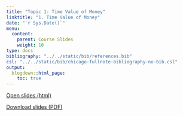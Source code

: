 ```yaml
---
title: "Topic 1: Time Value of Money"
linktitle: "1. Time Value of Money"
date: "`r Sys.Date()`"
menu:
  content:
    parent: Course Slides
    weight: 10
type: docs
bibliography: "../../static/bib/references.bib"
csl: "../../static/bib/chicago-fullnote-bibliography-no-bib.csl"
output:
  blogdown::html_page:
    toc: true
---
```


<a href="/slides/01-slide/01-slide.html" target="_blank"><span class="btn btn-primary btn-lg"><i class="fas fa-external-link-alt"></i> Open slides (html)</span> </a>


<a href="/slides/01-slide/01-slide.pdf" target="_blank"><span class="btn btn-primary btn-lg"><i class="far fa-file-pdf"></i> Download slides (PDF)</span></a>